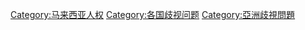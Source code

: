 [[Category:马来西亚人权|Category:马来西亚人权]]
[[Category:各国歧视问题|Category:各国歧视问题]]
[[Category:亞洲歧視問題|Category:亞洲歧視問題]]